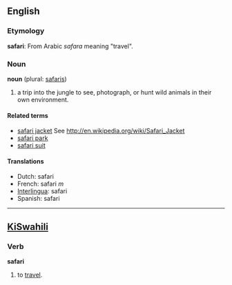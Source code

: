 ==English==
=== Etymology ===
'''safari''': From Arabic ''safara'' meaning "travel". 

=== Noun ===
'''noun''' (plural: [[safaris]])

#a trip into the jungle to see, photograph, or hunt wild animals in their own environment.

==== Related terms ====
*[[safari jacket]] See http://en.wikipedia.org/wiki/Safari_Jacket
*[[safari park]]
*[[safari suit]]

==== Translations ====
*Dutch: safari
*French: safari ''m''
*[[Interlingua]]: safari	
*Spanish: safari

----

==[[KiSwahili]]==
===Verb===
'''safari'''

# to [[travel]].